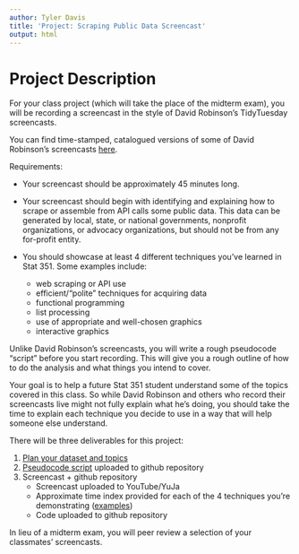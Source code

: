 ```yaml
---
author: Tyler Davis
title: 'Project: Scraping Public Data Screencast'
output: html
---
```


# Project Description

For your class project (which will take the place of the midterm exam), you will be recording a screencast in the style of David Robinson's TidyTuesday screencasts.

You can find time-stamped, catalogued versions of some of David Robinson's screencasts [here](https://www.rscreencasts.com/).

Requirements:

-   Your screencast should be approximately 45 minutes long.

-   Your screencast should begin with identifying and explaining how to scrape or assemble from API calls some public data. This data can be generated by local, state, or national governments, nonprofit organizations, or advocacy organizations, but should not be from any for-profit entity.

-   You should showcase at least 4 different techniques you've learned in Stat 351. Some examples include:

    -   web scraping or API use
    -   efficient/"polite" techniques for acquiring data
    -   functional programming
    -   list processing
    -   use of appropriate and well-chosen graphics
    -   interactive graphics

Unlike David Robinson's screencasts, you will write a rough pseudocode "script" before you start recording. This will give you a rough outline of how to do the analysis and what things you intend to cover.

Your goal is to help a future Stat 351 student understand some of the topics covered in this class. So while David Robinson and others who record their screencasts live might not fully explain what he's doing, you should take the time to explain each technique you decide to use in a way that will help someone else understand.

There will be three deliverables for this project:

1.  [Plan your dataset and topics](Dataset-Topics.qmd)
2.  [Pseudocode script](pseudocode.qmd) uploaded to github repository
3.  Screencast + github repository
    -   Screencast uploaded to YouTube/YuJa
    -   Approximate time index provided for each of the 4 techniques you're demonstrating ([examples](https://www.rscreencasts.com/))
    -   Code uploaded to github repository

In lieu of a midterm exam, you will peer review a selection of your classmates' screencasts.
